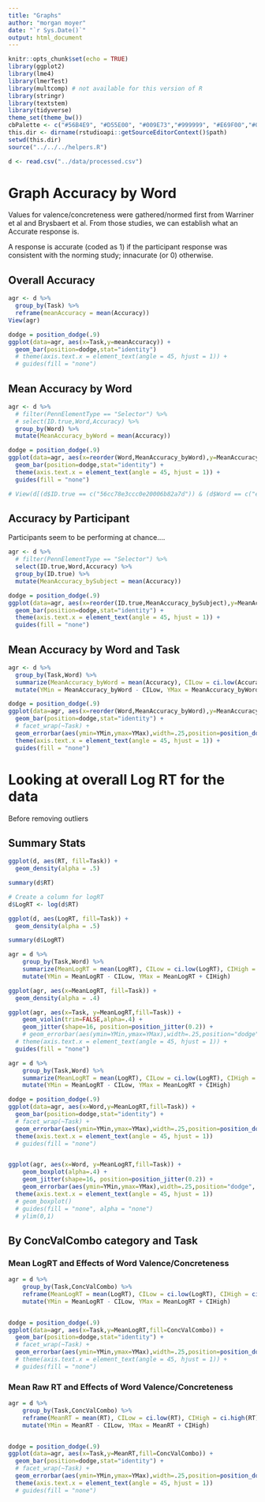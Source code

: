 ```yaml
---
title: "Graphs"
author: "morgan moyer"
date: "`r Sys.Date()`"
output: html_document
---
```



```r
knitr::opts_chunk$set(echo = TRUE)
library(ggplot2)
library(lme4)
library(lmerTest)
library(multcomp) # not available for this version of R
library(stringr)
library(textstem)
library(tidyverse)
theme_set(theme_bw())
cbPalette <- c("#56B4E9", "#D55E00", "#009E73","#999999", "#E69F00","#009E73","#56B4E9", "#D55E00", "#009E73","#999999", "#E69F00","#009E73","#56B4E9", "#D55E00", "#009E73","#999999", "#E69F00","#009E73","#56B4E9", "#D55E00", "#009E73","#999999", "#E69F00","#009E73")
this.dir <- dirname(rstudioapi::getSourceEditorContext()$path)
setwd(this.dir)
source("../../../helpers.R")
```

```r
d <- read.csv("../data/processed.csv")
```



# Graph Accuracy by Word

Values for valence/concreteness were gathered/normed first from Warriner et al and 
Brysbaert et al. From those studies, we can establish what an Accurate response is.

A response is accurate (coded as 1) if the participant response was consistent with the norming study; innacurate (or 0) otherwise.

## Overall Accuracy
```r
agr <- d %>% 
  group_by(Task) %>% 
  reframe(meanAccuracy = mean(Accuracy))
View(agr)

dodge = position_dodge(.9)
ggplot(data=agr, aes(x=Task,y=meanAccuracy)) +
  geom_bar(position=dodge,stat="identity")
  # theme(axis.text.x = element_text(angle = 45, hjust = 1)) +
  # guides(fill = "none")

```

## Mean Accuracy by Word
```r
agr <- d %>%
  # filter(PennElementType == "Selector") %>% 
  # select(ID.true,Word,Accuracy) %>% 
  group_by(Word) %>% 
  mutate(MeanAccuracy_byWord = mean(Accuracy))

dodge = position_dodge(.9)
ggplot(data=agr, aes(x=reorder(Word,MeanAccuracy_byWord),y=MeanAccuracy_byWord,fill=Word)) +
  geom_bar(position=dodge,stat="identity") +
  theme(axis.text.x = element_text(angle = 45, hjust = 1)) +
  guides(fill = "none")

# View(d[(d$ID.true == c("56cc78e3ccc0e20006b82a7d")) & (d$Word == c("envy")),])
```

## Accuracy by Participant

Participants seem to be performing at chance....
```r
agr <- d %>%
  # filter(PennElementType == "Selector") %>% 
  select(ID.true,Word,Accuracy) %>% 
  group_by(ID.true) %>% 
  mutate(MeanAccuracy_bySubject = mean(Accuracy))

dodge = position_dodge(.9)
ggplot(data=agr, aes(x=reorder(ID.true,MeanAccuracy_bySubject),y=MeanAccuracy_bySubject,fill=ID.true)) +
  geom_bar(position=dodge,stat="identity") +
  theme(axis.text.x = element_text(angle = 45, hjust = 1)) +
  guides(fill = "none")

```


## Mean Accuracy by Word and Task
```r
agr <- d %>%
  group_by(Task,Word) %>% 
  summarize(MeanAccuracy_byWord = mean(Accuracy), CILow = ci.low(Accuracy), CIHigh = ci.high(Accuracy)) %>%
  mutate(YMin = MeanAccuracy_byWord - CILow, YMax = MeanAccuracy_byWord + CIHigh)

dodge = position_dodge(.9)
ggplot(data=agr, aes(x=reorder(Word,MeanAccuracy_byWord),y=MeanAccuracy_byWord,fill=Task)) +
  geom_bar(position=dodge,stat="identity") +
  # facet_wrap(~Task) +
  geom_errorbar(aes(ymin=YMin,ymax=YMax),width=.25,position=position_dodge(0.9)) +
  theme(axis.text.x = element_text(angle = 45, hjust = 1)) +
  guides(fill = "none")

```


# Looking at overall Log RT for the data

Before removing outliers

## Summary Stats
```r

ggplot(d, aes(RT, fill=Task)) +
  geom_density(alpha = .5)

summary(d$RT)

# Create a column for logRT
d$LogRT <- log(d$RT)

ggplot(d, aes(LogRT, fill=Task)) +
  geom_density(alpha = .5)

summary(d$LogRT)
```

```r

agr = d %>%
    group_by(Task,Word) %>%
    summarize(MeanLogRT = mean(LogRT), CILow = ci.low(LogRT), CIHigh = ci.high(LogRT)) %>%
    mutate(YMin = MeanLogRT - CILow, YMax = MeanLogRT + CIHigh)

ggplot(agr, aes(x=MeanLogRT, fill=Task)) +
  geom_density(alpha = .4)

ggplot(agr, aes(x=Task, y=MeanLogRT,fill=Task)) + 
    geom_violin(trim=FALSE,alpha=.4) +
    geom_jitter(shape=16, position=position_jitter(0.2)) +
    # geom_errorbar(aes(ymin=YMin,ymax=YMax),width=.25,position="dodge", show.legend = FALSE) +
  # theme(axis.text.x = element_text(angle = 45, hjust = 1)) +
  guides(fill = "none")

```



```r
agr = d %>%
    group_by(Task,Word) %>%
    summarize(MeanLogRT = mean(LogRT), CILow = ci.low(LogRT), CIHigh = ci.high(LogRT)) %>%
    mutate(YMin = MeanLogRT - CILow, YMax = MeanLogRT + CIHigh)

dodge = position_dodge(.9)
ggplot(data=agr, aes(x=Word,y=MeanLogRT,fill=Task)) +
  geom_bar(position=dodge,stat="identity") +
  # facet_wrap(~Task) +
  geom_errorbar(aes(ymin=YMin,ymax=YMax),width=.25,position=position_dodge(0.9)) +
  theme(axis.text.x = element_text(angle = 45, hjust = 1))
  # guides(fill = "none")


ggplot(agr, aes(x=Word, y=MeanLogRT,fill=Task)) + 
    geom_boxplot(alpha=.4) +
    geom_jitter(shape=16, position=position_jitter(0.2)) +
    geom_errorbar(aes(ymin=YMin,ymax=YMax),width=.25,position="dodge", show.legend = FALSE) +
  theme(axis.text.x = element_text(angle = 45, hjust = 1))
  # geom_boxplot()
  # guides(fill = "none", alpha = "none")
  # ylim(0,1)
```




## By ConcValCombo category and Task

### Mean LogRT and Effects of Word Valence/Concreteness
```r
agr = d %>%
    group_by(Task,ConcValCombo) %>%
    reframe(MeanLogRT = mean(LogRT), CILow = ci.low(LogRT), CIHigh = ci.high(LogRT)) %>%
    mutate(YMin = MeanLogRT - CILow, YMax = MeanLogRT + CIHigh)


dodge = position_dodge(.9)
ggplot(data=agr, aes(x=Task,y=MeanLogRT,fill=ConcValCombo)) +
  geom_bar(position=dodge,stat="identity") +
  # facet_wrap(~Task) +
  geom_errorbar(aes(ymin=YMin,ymax=YMax),width=.25,position=position_dodge(0.9))
  # theme(axis.text.x = element_text(angle = 45, hjust = 1)) +
  # guides(fill = "none")

```

### Mean Raw RT and Effects of Word Valence/Concreteness

```r

agr = d %>%
    group_by(Task,ConcValCombo) %>%
    reframe(MeanRT = mean(RT), CILow = ci.low(RT), CIHigh = ci.high(RT)) %>%
    mutate(YMin = MeanRT - CILow, YMax = MeanRT + CIHigh)


dodge = position_dodge(.9)
ggplot(data=agr, aes(x=Task,y=MeanRT,fill=ConcValCombo)) +
  geom_bar(position=dodge,stat="identity") +
  # facet_wrap(~Task) +
  geom_errorbar(aes(ymin=YMin,ymax=YMax),width=.25,position=position_dodge(0.9)) +
  theme(axis.text.x = element_text(angle = 45, hjust = 1))
  # guides(fill = "none")


```
